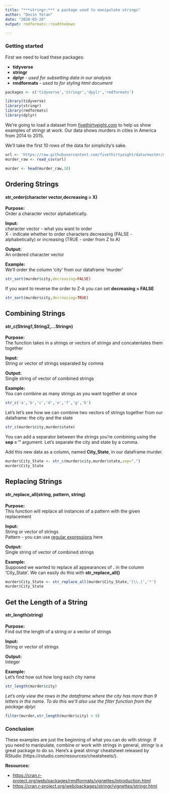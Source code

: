 ```yaml
---
title: "***stringr:*** a package used to manipulate strings"
author: "Devin Teran"
date: "2020-03-28"
output: rmdformats::readthedown

---
```

### **Getting started**

First we need to load these packages:

* **tidyverse** 
* **stringr**  
* **dplyr** - *used for subsetting data in our analysis*  
* **rmdformats** - *used to for styling html document*   

```r
packages <- c('tidyverse','stringr','dpylr','rmdformats')

library(tidyverse)
library(stringr)
library(rmdformats)
library(dplyr)
```
  
We're going to load a dataset from [fivethirtyeight.com](https://fivethirtyeight.com/features/a-handful-of-cities-are-driving-2016s-rise-in-murders/) to help us show examples of stringr at work. Our data shows murders in cities in America from 2014 to 2015. 

We'll take the first 10 rows of the data for simplicity's sake.
```r
url <- 'https://raw.githubusercontent.com/fivethirtyeight/data/master/murder_2016/murder_2015_final.csv'
murder_raw <- read_csv(url)

murder <- head(murder_raw,10)
```

## **Ordering Strings**
#### **str_order(character vector,decreasing = X)**  

**Purpose:**   
Order a character vector alphabetically.  

**Input: **      
character vector - what you want to order  
X - indicate whether to order characters decreasing (FALSE - alphabetically) or increasing (TRUE - order from Z to A)  

**Output:**  
An ordered character vector 

**Example:**  
We'll order the column 'city' from our dataframe 'murder'
```r
str_sort(murder$city,decreasing=FALSE)
```
If you want to reverse the order to Z-A you can set **decreasing = FALSE**
```r
str_sort(murder$city,decreasing=TRUE)
```
   
## **Combining Strings**
#### **str_c(String1,String2,...Stringn)**  

**Purpose:**    
The function takes in a strings or vectors of strings and concatentates them together
  
**Input:**     
String or vector of strings separated by comma  
  
**Output:**  
Single string of vector of combined strings  
  
**Example:**  
You can combine as many strings as you want together at once  
```r
str_c('a','b','c','d','e','f','g','h')
```  
Let's let's see how we can combine two vectors of strings together from our dataframe: the city and the state  
```r
str_c(murder$city,murder$state)
```
You can add a separator between the strings you're combining using the **sep = ''** argument. Let's separate the city and state by a comma.  
  
Add this new data as a column, named **City_State**, in our dataframe murder.
```r
murder$City_State <- str_c(murder$city,murder$state,sep=",")
murder$City_State
```
 
## **Replacing Strings** 
#### **str_replace_all(string, pattern, string)**
**Purpose:**    
This function will replace all instances of a pattern with the given replacement  

**Input:**      
String or vector of strings    
Pattern - you can use [regular expressions](https://rstudio.com/wp-content/uploads/2016/09/RegExCheatsheet.pdf) here

**Output:**  
Single string of vector of combined strings  

**Example:**  
Supposed we wanted to replace all appearances of **.** in the column 'City_State'.  We can easily do this with **str_replace_all()** 
```r
murder$City_State <- str_replace_all(murder$City_State,'[\\.]','*')
murder$City_State
```
   
## **Get the Length of a String**
#### **str_length(string)**
**Purpose:**    
Find out the length of a string or a vector of strings   
  
**Input:**       
String or vector of strings     

**Output:**     
Integer    
  
**Example:**  
Let's find how out how long each city name   
```r
str_length(murder$city)
```
  
*Let's only view the rows in the dataframe where the city has more than 9 letters in the name.  To do this we'll also use the filter function from the package dplyr.*  
```r
filter(murder,str_length(murder$city) > 9)
```

### **Conclusion**
These examples are just the beginning of what you can do with stringr.  If you need to manipulate, combine or work with strings in general, stringr is a great package to do so.  Here's a great stringr cheatsheet released by RStudio (https://rstudio.com/resources/cheatsheets/).



**Resources:**

* [https://cran.r-project.org/web/packages/rmdformats/vignettes/introduction.html](https://cran.r-project.org/web/packages/rmdformats/vignettes/introduction.html)
* [https://cran.r-project.org/web/packages/stringr/vignettes/stringr.html](https://cran.r-project.org/web/packages/stringr/vignettes/stringr.html)
